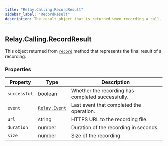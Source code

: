 ```yaml
---
title: "Relay.Calling.RecordResult"
sidebar_label: "RecordResult"
description: The result object that is returned when recording a call.
---
```


[record]: /sdks/reference/realtime-sdk/v2/sdks/python/calling/call#record
[relay-event]: /sdks/reference/realtime-sdk/v2/sdks/python/event

## Relay.Calling.RecordResult

This object returned from [`record`][record] method that represents the final result of a recording.

### Properties

| Property | Type | Description |
| -------- | ---- | ----------- |
| `successful` | boolean | Whether the recording has completed successfully. |
| `event` | [`Relay.Event`][relay-event] | Last event that completed the operation. |
| `url` | string | HTTPS URL to the recording file. |
| `duration` | number | Duration of the recording in seconds. |
| `size` | number | Size of the recording. |